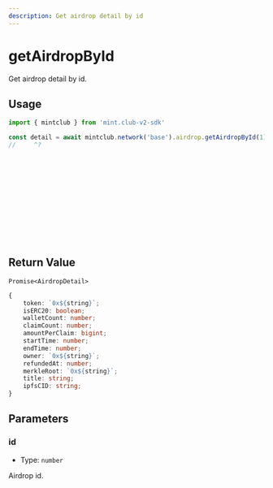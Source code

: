 ```yaml
---
description: Get airdrop detail by id
---
```


# getAirdropById 

Get airdrop detail by id.

## Usage

```ts twoslash [example.ts]
import { mintclub } from 'mint.club-v2-sdk'

const detail = await mintclub.network('base').airdrop.getAirdropById(1) 
//     ^?















```



## Return Value

`Promise<AirdropDetail>`

```ts
{
	token: `0x${string}`;
	isERC20: boolean;
	walletCount: number;
	claimCount: number;
	amountPerClaim: bigint;
	startTime: number;
	endTime: number;
	owner: `0x${string}`;
	refundedAt: number;
	merkleRoot: `0x${string}`;
	title: string;
	ipfsCID: string;
}
```


## Parameters

### id

- Type: `number`

Airdrop id.